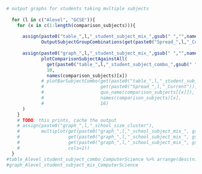 
```{r Load_graph_Student_subject_mix, message=FALSE}
# output graphs for students taking multiple subjects
  
  for (l in c("Alevel", "GCSE")){
    for (x in c(1:length(comparison_subjects))){
      
      assign(paste0("table_",l,"_student_subject_mix_",gsub(" ","",names(comparison_subjects)[x])),
             OutputSubjectGroupCombinations(get(paste0("Spread_",l,"_Current")), comparison_subjects[[x]]))
      
      assign(paste0("graph_",l,"_student_subject_mix_",gsub(" ","",names(comparison_subjects)[x])),
             plotComparisonSubjectAgainstAll(
               get(paste0("table_",l,"_student_subject_combo_",gsub(" ","",names(comparison_subjects)[x]))),
               10,
               names(comparison_subjects)[x])
             # plotBarSubjectCombo(get(paste0("table_",l,"_student_subject_mix_",gsub(" ","",names(comparison_subjects)[x]))), 
             #                     get(paste0("Spread_",l,"_Current")), 
             #                     quo_name(comparison_subjects[[x]]),
             #                     names(comparison_subjects)[x], 
             #                     16)
      )
    }
    # TODO: this prints, cache the output
    # assign(paste0("graph_",l,"_school_size_cluster"),
    #        multiplot(get(paste0("graph_",l,"_school_subject_mix_", gsub(" ","",names(comparison_subjects)[1]))), 
    #                  get(paste0("graph_",l,"_school_subject_mix_", gsub(" ","",names(comparison_subjects)[2]))),
    #                  get(paste0("graph_",l,"_school_subject_mix_", gsub(" ","",names(comparison_subjects)[3]))), 
    #                  cols=1))
  }
#table_Alevel_student_subject_combo_ComputerScience %>% arrange(desc(n))
#graph_Alevel_student_subject_mix_ComputerScience
```

